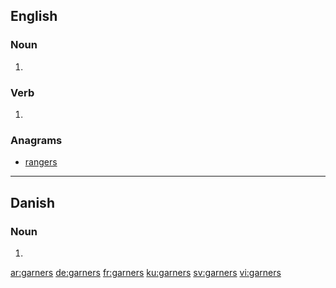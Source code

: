 ==English==

===Noun===
{{head|en|plural}}

# {{plural of|garner|lang=en|nocat=1}}

===Verb===
{{head|en}}

# {{en-third-person singular of|garner}}

===Anagrams===
* [[rangers#English|rangers]]

----

==Danish==

===Noun===
{{head|da|noun form|g=n}}

# {{genitive plural indefinite of|garn|lang=da}}

[[ar:garners]]
[[de:garners]]
[[fr:garners]]
[[ku:garners]]
[[sv:garners]]
[[vi:garners]]